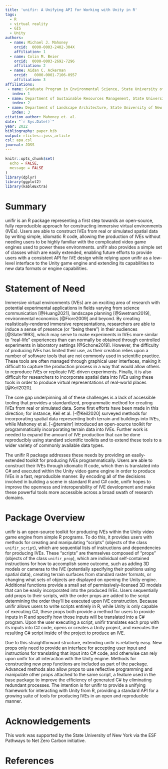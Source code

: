 ```yaml
---
title: 'unifir: A Unifying API for Working with Unity in R'
tags:
  - R
  - virtual reality
  - GIS
  - Unity
authors:
  - name: Michael J. Mahoney
    orcid:  0000-0003-2402-304X 
    affiliation: 1
  - name: Colin M. Beier
    orcid:  0000-0003-2692-7296 
    affiliation: 2
  - name: Aidan C. Ackerman
    orcid:   0000-0001-7106-0957 
    affiliation: 3
affiliations:
 - name: Graduate Program in Environmental Science, State University of New York College of Environmental Science and Forestry, Syracuse, New York, USA
   index: 1
 - name: Department of Sustainable Resources Management, State University of New York College of Environmental Science and Forestry, Syracuse, New York, USA
   index: 2
 - name: Department of Landscape Architecture, State University of New York College of Environmental Science and Forestry, Syracuse, New York, USA
   index: 3
citation_author: Mahoney et. al.
date: "`r Sys.Date()`"
year: 2022
bibliography: paper.bib
output: rticles::joss_article
csl: apa.csl
journal: JOSS
---
```

```r
knitr::opts_chunk$set(
  echo = FALSE,
  message = FALSE
)
library(dplyr)
library(ggplot2)
library(kableExtra)
```

# Summary

unifir is an R package representing a first step towards an open-source, 
fully reproducible approach 
for constructing immersive virtual environments (IVEs). 
Users are able to construct IVEs from real or simulated spatial data 
by writing simple, idiomatic R code, allowing the production of IVEs without
needing users to be highly familiar with the complicated video game engines
used to power these environments. 
unifir also provides a simple set of classes which are easily extended, 
enabling future efforts to provide users with a consistent API for IVE design
while relying upon unifir as a low-level interface to the Unity game engine and 
extending its capabilities to new data formats or engine capabilities.

# Statement of Need

Immersive virtual environments (IVEs) are an exciting area of research 
with potential experimental applications in fields varying from
science communication [@Huang2021],
landscape planning [@Swetnam2019],
environmental economics [@Fiore2009]
and beyond.
By creating realistically-rendered immersive representations, 
researchers are able to induce a sense of presence (or "being there") in 
their audiences [@Slater1993], 
which may serve to make experiments in IVEs
more similar to "real-life" experiences
than can normally be obtained through controlled experiments 
in laboratory settings [@Schone2019].
However, the difficulty of producing IVEs has limited
their use, as their creation relies upon a number of software tools that
are not commonly used in scientific practice. 
These tools are often managed through graphical user interfaces, making it
difficult to capture the production process in a way that would allow 
others to reproduce IVEs or replicate IVE-driven experiments. 
Finally, it is also difficult for researchers to incorporate spatial data 
into IVEs using these tools 
in order to produce virtual representations of real-world places
[@Keil2020].

The core gap underpinning all of these challenges is a lack of accessible 
tooling that provides a standardized, programmatic method for creating IVEs from
real or simulated data. Some first efforts have been made in this direction; 
for instance, Keil et al. [-@Keil2020] surveyed methods for incorporating 
spatial data representing both terrain and buildings into IVEs,
while Mahoney et al. [-@terrainr] introduced an open-source toolkit for 
programmatically incorporating terrain data into IVEs. 
Further work is needed to expand the amount of IVE production
that can be done reproducibly using standard scientific toolkits and to
extend these tools to a wider variety of commonly available data types.

The unifir R package addresses these needs by providing an easily-extended toolkit
for producing IVEs programmatically. Users are able to construct their IVEs 
through idiomatic R code, which then is translated into C# and executed within
the Unity video game engine in order to produce IVEs in a fast, reproducible 
manner. 
By encoding all of the decisions involved in building a scene in 
standard R and C# code,
unifir hopes to improve the openness and interoperability of IVE development 
and make these powerful tools more accessible across a broad swath of 
research domains.

# Package Overview

unifir is an open-source toolkit for producing IVEs 
within the Unity video game engine from simple R programs.
To do this, it provides users with methods for creating and manipulating
"scripts" (objects of the class `unifir_script`), which are sequential 
lists of instructions and dependencies for producing IVEs.
These "scripts" are themselves composed of "props" 
(objects of the class `unifir_prop`), which are individual self-contained
instructions for how to accomplish some outcome, 
such as adding 3D models or cameras to the IVE 
(potentially specifying their positions using spatial data), 
creating terrain surfaces from standard raster formats,
or changing what sets of objects are displayed on opening the Unity engine.
Additional functions provide a small set of permissively-licensed 3D models that
can be easily incorporated into the produced IVEs.
Users sequentially add props to their scripts, with the order props are
added to the script determining the order they'll be executed upon IVE 
construction.
Because unifir allows users to write scripts entirely in R, while Unity
is only capable of executing C#, these props both provide a method for users
to provide inputs in R and specify how those inputs will be translated into a 
C# program.
Upon the user executing a script, unifir translates each prop with its 
inputs into C# code, opens or creates a Unity project, and executes the 
resulting C# script inside of the project to produce an IVE.

Due to this straightforward structure, extending unifir is relatively easy. 
New props only need to provide an interface for accepting user input and 
instructions for translating that input into C# code, and otherwise can rely
upon unifir for all interaction with the Unity engine. 
Methods for constructing new prop functions are included as part of the package.
Advanced methods also allow props to use reflective programming and manipulate
other props attached to the same script, a feature used in the base package
to improve the efficiency of generated C# by eliminating redundant processes.
The intention is for unifir to provide a unifying framework for interacting 
with Unity from R, providing a standard API for a growing suite of tools for
producing IVEs in an open and reproducible manner.

# Acknowledgements

This work was supported by the State University of New York via the ESF Pathways 
to Net Zero Carbon initiative.

\newpage

# References
